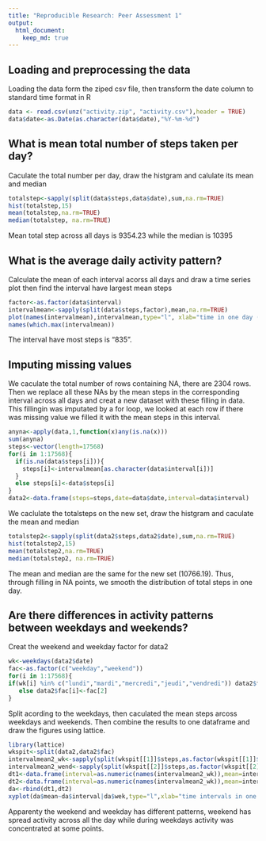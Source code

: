 ```yaml
---
title: "Reproducible Research: Peer Assessment 1"
output: 
  html_document:
    keep_md: true
---
```



## Loading and preprocessing the data

Loading the data form the ziped csv file, then transform the date column to standard time format in R
```r
data <- read.csv(unz("activity.zip", "activity.csv"),header = TRUE)
data$date<-as.Date(as.character(data$date),"%Y-%m-%d")
```


## What is mean total number of steps taken per day?

Caculate the total number per day, draw the histgram and calulate its mean and median

```r
totalstep<-sapply(split(data$steps,data$date),sum,na.rm=TRUE)
hist(totalstep,15)
mean(totalstep,na.rm=TRUE)
median(totalstep, na.rm=TRUE)
```
Mean total step across all days is 9354.23 while the median is 10395

## What is the average daily activity pattern?

Calculate the mean of each interval acorss all days and draw a time series plot then find the interval have largest mean steps

```r
factor<-as.factor(data$interval)
intervalmean<-sapply(split(data$steps,factor),mean,na.rm=TRUE)
plot(names(intervalmean),intervalmean,type="l", xlab="time in one day (min)",ylab="mean steps")
names(which.max(intervalmean))
```
The interval have most steps is "835".

## Imputing missing values

We caculate the total number of rows containing NA, there are 2304 rows. Then we replace all these NAs by the mean steps in the corresponding interval across all days and creat a new dataset with these filling in data. This fillingin was imputated by a for loop, we looked at each row if there was missing value we filled it with the mean steps in this interval.

```r
anyna<-apply(data,1,function(x)any(is.na(x)))
sum(anyna)
steps<-vector(length=17568)
for(i in 1:17568){
  if(is.na(data$steps[i])){
    steps[i]<-intervalmean[as.character(data$interval[i])]
  }
  else steps[i]<-data$steps[i]
}
data2<-data.frame(steps=steps,date=data$date,interval=data$interval)
```
We caclulate the totalsteps on the new set, draw the histgram and caculate the mean and median

```r
totalstep2<-sapply(split(data2$steps,data2$date),sum,na.rm=TRUE)
hist(totalstep2,15)
mean(totalstep2,na.rm=TRUE)
median(totalstep2, na.rm=TRUE)
```
The mean and median are the same for the new set (10766.19). Thus, through filling in NA points, we smooth the distribution of total steps in one day.

## Are there differences in activity patterns between weekdays and weekends?

Creat the weekend and weekday factor for data2

```r
wk<-weekdays(data2$date)
fac<-as.factor(c("weekday","weekend"))
for(i in 1:17568){
if(wk[i] %in% c("lundi","mardi","mercredi","jeudi","vendredi")) data2$fac[i]<-fac[1]
   else data2$fac[i]<-fac[2]
}
```

Split acording to the weekdays, then caculated the mean steps arcoss weekdays and weekends. Then combine the results to one dataframe and draw the figures using lattice.


```r
library(lattice)
wkspit<-split(data2,data2$fac)
intervalmean2_wk<-sapply(split(wkspit[[1]]$steps,as.factor(wkspit[[1]]$interval)),mean,na.rm=TRUE)
intervalmean2_wend<-sapply(split(wkspit[[2]]$steps,as.factor(wkspit[[2]]$interval)),mean,na.rm=TRUE)
dt1<-data.frame(interval=as.numeric(names(intervalmean2_wk)),mean=intervalmean2_wk,wek=fac[1])
dt2<-data.frame(interval=as.numeric(names(intervalmean2_wk)),mean=intervalmean2_wend,wek=fac[2])
da<-rbind(dt1,dt2)
xyplot(da$mean~da$interval|da$wek,type="l",xlab="time intervals in one day (min)",ylab="mean steps",layout=c(1,2))
```


Apparenty the weekend and weekday has different patterns, weekend has spread activity across all the day while during weekdays activity was concentrated at some points.